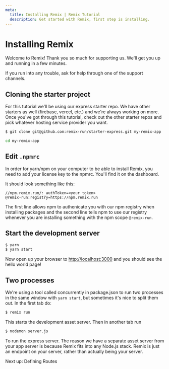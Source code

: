 ```yaml
---
meta:
  title: Installing Remix | Remix Tutorial
  description: Get started with Remix, first step is installing.
---
```



# Installing Remix

Welcome to Remix! Thank you so much for supporting us. We'll get you up and running in a few minutes.

If you run into any trouble, ask for help through one of the support channels.

## Cloning the starter project

For this tutorial we'll be using our express starter repo. We have other starters as well (firebase, vercel, etc.) and we're always working on more. Once you've got through this tutorial, check out the other starter repos and pick whatever hosting service provider you want.

```bash
$ git clone git@github.com:remix-run/starter-express.git my-remix-app

cd my-remix-app
```

## Edit `.npmrc`

In order for yarn/npm on your computer to be able to install Remix, you need to add your license key to the npmrc. You'll find it on <Link to="/dashboard">the dashboard</Link>.

It should look something like this:

```
//npm.remix.run/:_authToken=<your token>
@remix-run:registry=https://npm.remix.run
```

The first line allows npm to authenicate you with our npm registry when installing packages and the second line tells npm to use our registry whenever you are installing something with the npm scope `@remix-run`.

## Start the development server

```bash
$ yarn
$ yarn start
```

Now open up your browser to [http://localhost:3000](http://localhost:3000) and you should see the hello world page!

## Two processes

We're using a tool called concurrently in package.json to run two processes in the same window with `yarn start`, but sometimes it's nice to split them out. In the first tab do:

```bash
$ remix run
```

This starts the development asset server. Then in another tab run

```bash
$ nodemon server.js
```

To run the express server. The reason we have a separate asset server from your app server is because Remix fits into any Node.js stack. Remix is just an endpoint on your server, rather than actually being your server.

<div className="next-prev-links">
  <Link className="next" to="../defining-routes">
    Next up: Defining Routes
  </Link>
</div>
